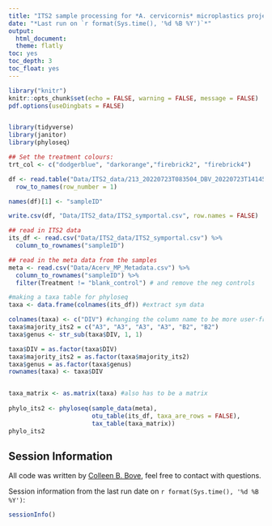 ```yaml
---
title: "ITS2 sample processing for *A. cervicornis* microplastics project"
date: "*Last run on `r format(Sys.time(), '%d %B %Y')`*"
output: 
  html_document:
  theme: flatly
toc: yes
toc_depth: 3
toc_float: yes
---
```


```r

library("knitr")
knitr::opts_chunk$set(echo = FALSE, warning = FALSE, message = FALSE)
pdf.options(useDingbats = FALSE)

```

```r


```

```r

library(tidyverse)
library(janitor)
library(phyloseq)

```

```r

## Set the treatment colours:
trt_col <- c("dodgerblue", "darkorange","firebrick2", "firebrick4")

```



```r

df <- read.table("Data/ITS2_data/213_20220723T083504_DBV_20220723T141453.profiles.absolute.abund_and_meta.txt", sep = "\t")[c(-1:-6,-44, -45),-1] %>%
  row_to_names(row_number = 1)

names(df)[1] <- "sampleID"

write.csv(df, "Data/ITS2_data/ITS2_symportal.csv", row.names = FALSE)

```

```r

## read in ITS2 data
its_df <- read.csv("Data/ITS2_data/ITS2_symportal.csv") %>% 
  column_to_rownames("sampleID")

## read in the meta data from the samples
meta <- read.csv("Data/Acerv_MP_Metadata.csv") %>% 
  column_to_rownames("sampleID") %>% 
  filter(Treatment != "blank_control") # and remove the neg controls

```

```r

#making a taxa table for phyloseq
taxa <- data.frame(colnames(its_df)) #extract sym data

colnames(taxa) <- c("DIV") #changing the column name to be more user-friendly
taxa$majority_its2 = c("A3", "A3", "A3", "A3", "B2", "B2")
taxa$genus <- str_sub(taxa$DIV, 1, 1)

taxa$DIV = as.factor(taxa$DIV)
taxa$majority_its2 = as.factor(taxa$majority_its2)
taxa$genus = as.factor(taxa$genus)
rownames(taxa) <- taxa$DIV


taxa_matrix <- as.matrix(taxa) #also has to be a matrix
 
phylo_its2 <- phyloseq(sample_data(meta),
                       otu_table(its_df, taxa_are_rows = FALSE),
                       tax_table(taxa_matrix))
phylo_its2


```




## Session Information

All code was written by [Colleen B. Bove](https://colleenbove.science), feel free to contact with questions.

Session information from the last run date on `r format(Sys.time(), '%d %B %Y')`:

```r

sessionInfo()

```
